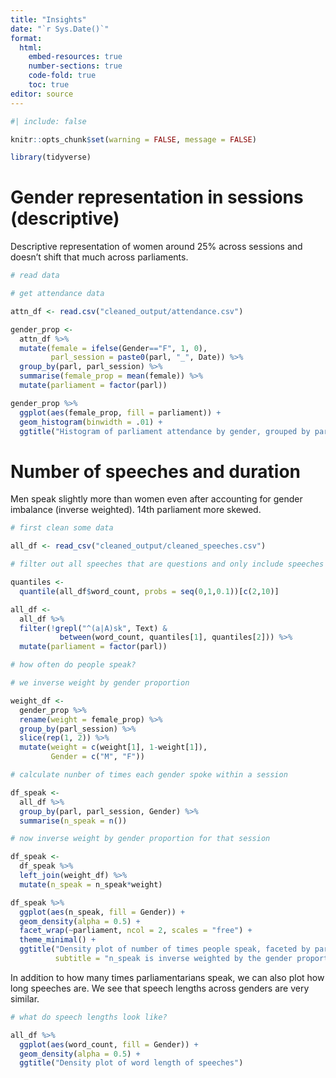 ---
title: "Insights"
date: "`r Sys.Date()`"
format: 
  html:
    embed-resources: true
    number-sections: true
    code-fold: true
    toc: true
editor: source
---

```{r}
#| include: false

knitr::opts_chunk$set(warning = FALSE, message = FALSE)

library(tidyverse)

```


# Gender representation in sessions (descriptive)

Descriptive representation of women around 25% across sessions and doesn't shift that much across parliaments.

```{r}

# read data

# get attendance data

attn_df <- read.csv("cleaned_output/attendance.csv")

gender_prop <- 
  attn_df %>% 
  mutate(female = ifelse(Gender=="F", 1, 0),
         parl_session = paste0(parl, "_", Date)) %>% 
  group_by(parl, parl_session) %>% 
  summarise(female_prop = mean(female)) %>% 
  mutate(parliament = factor(parl))

gender_prop %>% 
  ggplot(aes(female_prop, fill = parliament)) +
  geom_histogram(binwidth = .01) +
  ggtitle("Histogram of parliament attendance by gender, grouped by parliament")


```


# Number of speeches and duration

Men speak slightly more than women even after accounting for gender imbalance (inverse weighted). 14th parliament more skewed.

```{r}
# first clean some data

all_df <- read_csv("cleaned_output/cleaned_speeches.csv")

# filter out all speeches that are questions and only include speeches whose lengths are between 10 and 90 percentile

quantiles <- 
  quantile(all_df$word_count, probs = seq(0,1,0.1))[c(2,10)]

all_df <- 
  all_df %>% 
  filter(!grepl("^(a|A)sk", Text) & 
           between(word_count, quantiles[1], quantiles[2])) %>% 
  mutate(parliament = factor(parl))


```


```{r}

# how often do people speak?

# we inverse weight by gender proportion

weight_df <- 
  gender_prop %>% 
  rename(weight = female_prop) %>% 
  group_by(parl_session) %>% 
  slice(rep(1, 2)) %>% 
  mutate(weight = c(weight[1], 1-weight[1]),
         Gender = c("M", "F"))

# calculate nunber of times each gender spoke within a session

df_speak <- 
  all_df %>% 
  group_by(parl, parl_session, Gender) %>% 
  summarise(n_speak = n())

# now inverse weight by gender proportion for that session

df_speak <- 
  df_speak %>% 
  left_join(weight_df) %>% 
  mutate(n_speak = n_speak*weight)

df_speak %>% 
  ggplot(aes(n_speak, fill = Gender)) +
  geom_density(alpha = 0.5) +
  facet_wrap(~parliament, ncol = 2, scales = "free") +
  theme_minimal() +
  ggtitle("Density plot of number of times people speak, faceted by parliament",
          subtitle = "n_speak is inverse weighted by the gender proportion for that parliamentary session")

```


In addition to how many times parliamentarians speak, we can also plot how long speeches are. We see that speech lengths across genders are very similar.

```{r}

# what do speech lengths look like?

all_df %>% 
  ggplot(aes(word_count, fill = Gender)) +
  geom_density(alpha = 0.5) +
  ggtitle("Density plot of word length of speeches")

```

